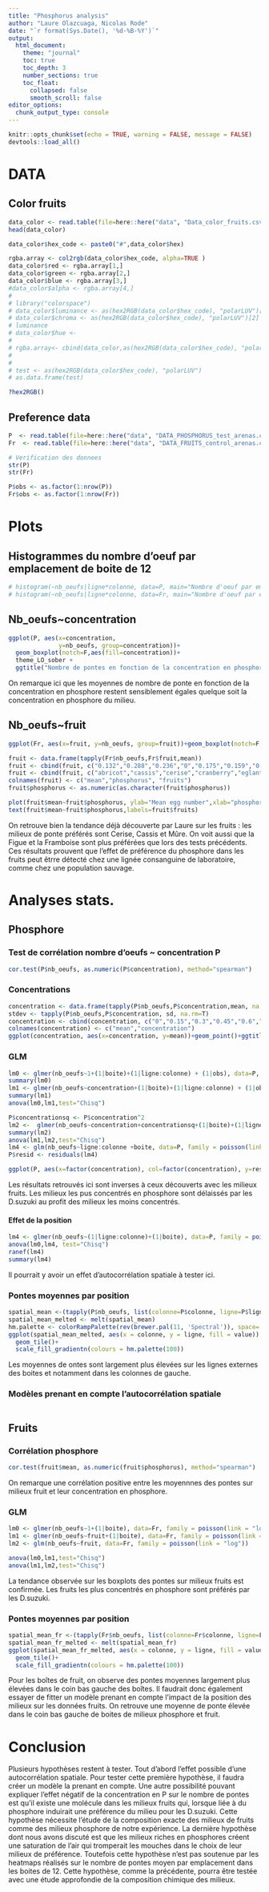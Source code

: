 ```yaml
---
title: "Phosphorus analysis"
author: "Laure Olazcuaga, Nicolas Rode"
date: "`r format(Sys.Date(), '%d-%B-%Y')`"
output: 
  html_document:
    theme: "journal"
    toc: true
    toc_depth: 3
    number_sections: true
    toc_float:
      collapsed: false
      smooth_scroll: false
editor_options: 
  chunk_output_type: console
---
```



```r
knitr::opts_chunk$set(echo = TRUE, warning = FALSE, message = FALSE)
devtools::load_all()
```


# DATA
## Color fruits
```r

data_color <- read.table(file=here::here("data", "Data_color_fruits.csv"), sep=",", header=TRUE)
head(data_color)

data_color$hex_code <- paste0("#",data_color$hex)

rgba.array <- col2rgb(data_color$hex_code, alpha=TRUE )
data_color$red <- rgba.array[1,]
data_color$green <- rgba.array[2,]
data_color$blue <- rgba.array[3,]
#data_color$alpha <- rgba.array[4,]
# 
# library("colorspace")
# data_color$luminance <- as(hex2RGB(data_color$hex_code), "polarLUV")[1] #(whether a color is light or dark)
# data_color$chroma <- as(hex2RGB(data_color$hex_code), "polarLUV")[2] #how colorful the color is compared to a gray with the same 
# luminance
# data_color$hue <- 
# 
# rgba.array<- cbind(data_color,as(hex2RGB(data_color$hex_code), "polarLUV"))
# 
# 
# test <- as(hex2RGB(data_color$hex_code), "polarLUV")
# as.data.frame(test)

?hex2RGB()
```

## Preference data
```r
P  <- read.table(file=here::here("data", "DATA_PHOSPHORUS_test_arenas.csv"), sep=",", header=TRUE)
Fr  <- read.table(file=here::here("data", "DATA_FRUITS_control_arenas.csv"), sep=",", header=TRUE)

# Verification des donnees
str(P)
str(Fr)

P$obs <- as.factor(1:nrow(P))
Fr$obs <- as.factor(1:nrow(Fr))
```

# Plots

## Histogrammes du nombre d'oeuf par emplacement de boite de 12
```r
# histogram(~nb_oeufs|ligne*colonne, data=P, main="Nombre d'oeuf par emplacement, phosphore")
# histogram(~nb_oeufs|ligne*colonne, data=Fr, main="Nombre d'oeuf par emplacement, fruit")
```

## Nb_oeufs~concentration
```r
ggplot(P, aes(x=concentration, 
              y=nb_oeufs, group=concentration))+
  geom_boxplot(notch=F,aes(fill=concentration))+
  theme_LO_sober +
  ggtitle("Nombre de pontes en fonction de la concentration en phosphore du milieu")

```

On remarque ici que les moyennes de nombre de ponte en fonction de la concentration en phosphore restent sensiblement égales quelque soit la concentration en phosphore du milieu. 

## Nb_oeufs~fruit
```r
ggplot(Fr, aes(x=fruit, y=nb_oeufs, group=fruit))+geom_boxplot(notch=F,aes(fill=fruit))+theme_bw()+ggtitle("Nombre de pontes en fonction du fruit contenu dans le milieu")

fruit <- data.frame(tapply(Fr$nb_oeufs,Fr$fruit,mean))
fruit <- cbind(fruit, c("0.132","0.288","0.236","0","0.175","0.159","0.128","0.142","0.123","0.309","0.0506","0.107"))
fruit <- cbind(fruit, c("abricot","cassis","cerise","cranberry","eglantine","figue","fraise","framboise","kiwi","mure","raisin","tomate"))
colnames(fruit) <- c("mean","phosphorus", "fruits")
fruit$phosphorus <- as.numeric(as.character(fruit$phosphorus))

plot(fruit$mean~fruit$phosphorus, ylab="Mean egg number",xlab="phosphorus content in g/l", pch="", main="Moyennes des pontes dans les différents milieux fruit")
text(fruit$mean~fruit$phosphorus,labels=fruit$fruits)

```

On retrouve bien la tendance déjà découverte par Laure sur les fruits : les milieux de ponte préférés sont Cerise, Cassis et Mûre. On voit aussi que la Figue et la Framboise sont plus préférées que lors des tests précédents. Ces résultats prouvent que l'effet de préférence du phosphore dans les fruits peut êtrre détecté chez une lignée consanguine de laboratoire, comme chez une population sauvage. 

# Analyses stats.

## Phosphore 
### Test de corrélation nombre d'oeufs ~ concentration P
```r
cor.test(P$nb_oeufs, as.numeric(P$concentration), method="spearman")
```

### Concentrations
```r
concentration <- data.frame(tapply(P$nb_oeufs,P$concentration,mean, na.rm=T))
stdev <- tapply(P$nb_oeufs,P$concentration, sd, na.rm=T)
concentration <- cbind(concentration, c("0","0.15","0.3","0.45","0.6","0.75","0.9","1.05","1.2","1.35","1.5","1.65"))
colnames(concentration) <- c("mean","concentration")
ggplot(concentration, aes(x=concentration, y=mean))+geom_point()+ggtitle("Moyennes des pontes suivant la concentration du milieu en phosphore")
```

### GLM
```r
lm0 <- glmer(nb_oeufs~1+(1|boite)+(1|ligne:colonne) + (1|obs), data=P, family = poisson(link = "log"))
summary(lm0)
lm1 <- glmer(nb_oeufs~concentration+(1|boite)+(1|ligne:colonne) + (1|obs), data=P, family = poisson(link = "log"))
summary(lm1)
anova(lm0,lm1,test="Chisq")

P$concentrationsq <- P$concentration^2
lm2 <-  glmer(nb_oeufs~concentration+concentrationsq+(1|boite)+(1|ligne:colonne) + (1|obs), data=P, family = poisson(link = "log"))
summary(lm2)
anova(lm1,lm2,test="Chisq")
lm4 <- glm(nb_oeufs~ligne:colonne +boite, data=P, family = poisson(link = "log"))
P$resid <- residuals(lm4)

ggplot(P, aes(x=factor(concentration), col=factor(concentration), y=resid))+geom_boxplot()

```

Les résultats retrouvés ici sont inverses à ceux découverts avec les milieux fruits. Les milieux les pus concentrés en phosphore sont délaissés par les D.suzuki au profit des milieux les moins concentrés.

#### Effet de la position 
```r
lm4 <- glmer(nb_oeufs~(1|ligne:colonne)+(1|boite), data=P, family = poisson(link = "log"))
anova(lm0,lm4, test="Chisq")
ranef(lm4)
summary(lm4)
```

Il pourrait y avoir un effet d'autocorrélation spatiale à tester ici. 

### Pontes moyennes par position

```r
spatial_mean <-(tapply(P$nb_oeufs, list(colonne=P$colonne, ligne=P$ligne), mean))
spatial_mean_melted <- melt(spatial_mean)
hm.palette <- colorRampPalette(rev(brewer.pal(11, 'Spectral')), space='Lab')
ggplot(spatial_mean_melted, aes(x = colonne, y = ligne, fill = value)) + 
  geom_tile()+
  scale_fill_gradientn(colours = hm.palette(100))
```

Les moyennes de ontes sont largement plus élevées sur les lignes externes des boites et notamment dans les colonnes de gauche. 

### Modèles prenant en compte l'autocorrélation spatiale
```r
```

## Fruits

### Corrélation phosphore
```r
cor.test(fruit$mean, as.numeric(fruit$phosphorus), method="spearman")
```

On remarque une corrélation positive entre les moyennnes des pontes sur milieux fruit et leur concentration en phosphore. 

### GLM
```r

lm0 <- glmer(nb_oeufs~1+(1|boite), data=Fr, family = poisson(link = "log"))
lm1 <- glmer(nb_oeufs~fruit+(1|boite), data=Fr, family = poisson(link = "log"))
lm2 <- glm(nb_oeufs~fruit, data=Fr, family = poisson(link = "log"))

anova(lm0,lm1,test="Chisq")
anova(lm1,lm2,test="Chisq")
```
La tendance observée sur les boxplots des pontes sur milieux fruits est confirmée. Les fruits les plus concentrés en phosphore sont préférés par les D.suzuki. 

### Pontes moyennes par position

```r
spatial_mean_fr <-(tapply(Fr$nb_oeufs, list(colonne=Fr$colonne, ligne=Fr$ligne), mean))
spatial_mean_fr_melted <- melt(spatial_mean_fr)
ggplot(spatial_mean_fr_melted, aes(x = colonne, y = ligne, fill = value)) + 
  geom_tile()+
  scale_fill_gradientn(colours = hm.palette(100))
```

Pour les boîtes de fruit, on observe des pontes moyennes largement plus élevées dans le coin bas gauche des boîtes.  Il faudrait donc également essayer de fitter un modèle prenant en compte l'impact de la position des milieux sur les données fruits. 
On retrouve une moyenne de ponte élevée dans le coin bas gauche de boites de milieux phosphore et fruit. 

# Conclusion 
Plusieurs hypothèses restent à tester. Tout d'abord l'effet possible d'une autocorrélation spatiale. Pour tester  cette première hypothèse, il faudra créer un modèle la prenant en compte. 
Une autre possibilité pouvant expliquer l'effet négatif de la concentration en P sur le nombre de pontes est qu'il existe une molécule dans les milieux fruits qui, lorsque liée à du phosphore induirait une préférence du milieu pour les D.suzuki. Cette hypothèse nécessite l'étude de la composition exacte des milieux de fruits comme des milieux phosphore de notre expérience. 
La dernière hypothèse dont nous avons discuté est que les milieux riches en phosphores créent une saturation de l'air qui tromperait les mouches dans le choix de leur milieux de préférence. Toutefois cette hypothèse n'est pas soutenue par les heatmaps réalisés sur le nombre de pontes moyen par emplacement dans les boites de 12. Cette hypothèse, comme la précédente, pourra être testée avec une étude approfondie de la composition chimique des milieux. 


